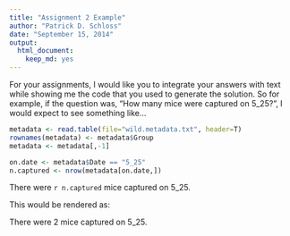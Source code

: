 ```yaml
---
title: "Assignment 2 Example"
author: "Patrick D. Schloss"
date: "September 15, 2014"
output:
  html_document:
    keep_md: yes
---
```


For your assignments, I would like you to integrate your answers with text while showing me the code that you used to generate the solution. So for example, if the question was, "How many mice were captured on 5_25?", I would expect to see something like...

```r
metadata <- read.table(file="wild.metadata.txt", header=T)
rownames(metadata) <- metadata$Group
metadata <- metadata[,-1]

on.date <- metadata$Date == "5_25"
n.captured <- nrow(metadata[on.date,])
```

There were `r n.captured` mice captured on 5_25.

This would be rendered as:

There were 2 mice captured on 5_25.
